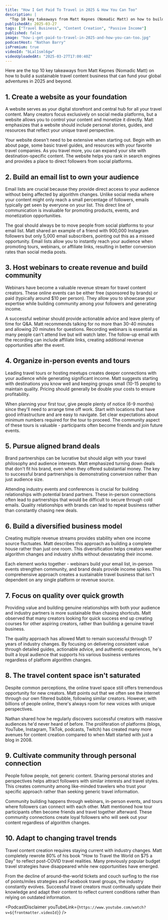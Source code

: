 ```yaml
---
title: "How I Get Paid To Travel in 2025 & How You Can Too"
description: |
  "Top 10 key takeaways from Matt Kepnes (Nomadic Matt) on how to build a sustainable travel content business that can fund your global adventures in 2025 and beyond."
publishedAt: 2025-03-27
tags: ["Travel Business", "Content Creation", "Passive Income"]
published: false
image: "how-i-get-paid-to-travel-in-2025-and-how-you-can-too.jpg"
podcastHost: "Nathan Barry"
isPremium: true
videoId: "bLal1sml6gw"
videoUploadedAt: "2025-03-27T17:00:40Z"
---
```



<PodcastSummaryPageLayout frontmatter={frontmatter}>
Here are the top 10 key takeaways from Matt Kepnes (Nomadic Matt) on how to build a sustainable travel content business that can fund your global adventures in 2025 and beyond.

## 1. Create a website as your foundation

A website serves as your digital storefront and central hub for all your travel content. Many creators focus exclusively on social media platforms, but a website allows you to control your content and monetize it directly. Matt emphasizes that a website should include personal stories, guides, and resources that reflect your unique travel perspective.

Your website doesn't need to be extensive when starting out. Begin with an about page, some basic travel guides, and resources with your favorite travel companies. As you travel more, you can expand your site with destination-specific content. The website helps you rank in search engines and provides a place to direct followers from social platforms.

## 2. Build an email list to own your audience

Email lists are crucial because they provide direct access to your audience without being affected by algorithm changes. Unlike social media where your content might only reach a small percentage of followers, emails typically get seen by everyone on your list. This direct line of communication is invaluable for promoting products, events, and monetization opportunities.

The goal should always be to move people from social platforms to your email list. Matt shared an example of a friend with 900,000 Instagram followers but only 5,000 email subscribers, pointing out this as a missed opportunity. Email lists allow you to instantly reach your audience when promoting tours, webinars, or affiliate links, resulting in better conversion rates than social media posts.

## 3. Host webinars to create revenue and build community

Webinars have become a valuable revenue stream for travel content creators. These online events can be either free (sponsored by brands) or paid (typically around $10 per person). They allow you to showcase your expertise while building community among your followers and generating income.

A successful webinar should provide actionable advice and leave plenty of time for Q&A. Matt recommends talking for no more than 30-40 minutes and allowing 20 minutes for questions. Recording webinars is essential as many people can't attend live but will watch later. The follow-up email with the recording can include affiliate links, creating additional revenue opportunities after the event.

## 4. Organize in-person events and tours

Leading travel tours or hosting meetups creates deeper connections with your audience while generating significant income. Matt suggests starting with destinations you know well and keeping groups small (10-15 people) to maintain quality. Pricing should generally be double your costs to ensure profitability.

When planning your first tour, give people plenty of notice (6-9 months) since they'll need to arrange time off work. Start with locations that have good infrastructure and are easy to navigate. Set clear expectations about minimum numbers required for the tour to proceed. The community aspect of these tours is valuable - participants often become friends and join future events.

## 5. Pursue aligned brand deals

Brand partnerships can be lucrative but should align with your travel philosophy and audience interests. Matt emphasized turning down deals that don't fit his brand, even when they offered substantial money. The key to successful brand partnerships is demonstrating conversion rather than just audience size.

Attending industry events and conferences is crucial for building relationships with potential brand partners. These in-person connections often lead to partnerships that would be difficult to secure through cold emails. Quality relationships with brands can lead to repeat business rather than constantly chasing new deals.

## 6. Build a diversified business model

Creating multiple revenue streams provides stability when one income source fluctuates. Matt describes this approach as building a complete house rather than just one room. This diversification helps creators weather algorithm changes and industry shifts without devastating their income.

Each element works together - webinars build your email list, in-person events strengthen community, and brand deals provide income spikes. This comprehensive approach creates a sustainable travel business that isn't dependent on any single platform or revenue source.

## 7. Focus on quality over quick growth

Providing value and building genuine relationships with both your audience and industry partners is more sustainable than chasing shortcuts. Matt observed that many creators looking for quick success end up creating courses for other aspiring creators, rather than building a genuine travel business.

The quality approach has allowed Matt to remain successful through 17 years of industry changes. By focusing on delivering consistent value through detailed guides, actionable advice, and authentic experiences, he's built a loyal audience that supports his various business ventures regardless of platform algorithm changes.

## 8. The travel content space isn't saturated

Despite common perceptions, the online travel space still offers tremendous opportunity for new creators. Matt points out that we often see the internet through our own filtered bubble, following similar creators. However, with billions of people online, there's always room for new voices with unique perspectives.

Nathan shared how he regularly discovers successful creators with massive audiences he'd never heard of before. The proliferation of platforms (blogs, YouTube, Instagram, TikTok, podcasts, Twitch) has created many more avenues for content creation compared to when Matt started with just a blog in 2008.

## 9. Cultivate community through personal connection

People follow people, not generic content. Sharing personal stories and perspectives helps attract followers with similar interests and travel styles. This creates community among like-minded travelers who trust your specific approach rather than seeking generic travel information.

Community building happens through webinars, in-person events, and tours where followers can connect with each other. Matt mentioned how tour participants often become friends and travel together afterward. These community connections create loyal followers who will seek out your content regardless of algorithm changes.

## 10. Adapt to changing travel trends

Travel content creation requires staying current with industry changes. Matt completely rewrote 80% of his book "How to Travel the World on $75 a Day" to reflect post-COVID travel realities. Many previously popular budget travel strategies have disappeared while new opportunities have emerged.

From the decline of around-the-world tickets and couch surfing to the rise of points/miles strategies and Facebook travel groups, the industry constantly evolves. Successful travel creators must continually update their knowledge and adapt their content to reflect current conditions rather than relying on outdated information.

<PodcastDisclaimer
  youTubeLink={`https://www.youtube.com/watch?v=${frontmatter.videoId}`}
/>

</PodcastSummaryPageLayout>
